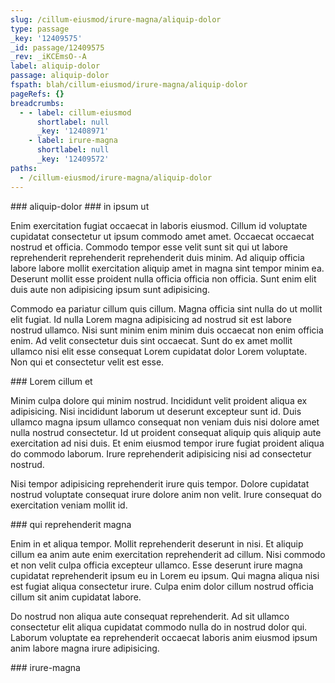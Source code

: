 ```yaml
---
slug: /cillum-eiusmod/irure-magna/aliquip-dolor
type: passage
_key: '12409575'
_id: passage/12409575
_rev: _iKCEmsO--A
label: aliquip-dolor
passage: aliquip-dolor
fspath: blah/cillum-eiusmod/irure-magna/aliquip-dolor
pageRefs: {}
breadcrumbs:
  - - label: cillum-eiusmod
      shortlabel: null
      _key: '12408971'
    - label: irure-magna
      shortlabel: null
      _key: '12409572'
paths:
  - /cillum-eiusmod/irure-magna/aliquip-dolor
---
```


<NuggetArea>
<Passage slug="/cillum-eiusmod/irure-magna/aliquip-dolor" type="passage" _key="12409575" _id="passage/12409575" _rev="_iKCEmsO--A" label="aliquip-dolor" passage="aliquip-dolor" fspath="blah/cillum-eiusmod/irure-magna/aliquip-dolor" paths="/cillum-eiusmod/irure-magna/aliquip-dolor">
<NuggetBody>
### aliquip-dolor

</NuggetBody>
<Breadcrumbs>
<Crumbs>
<Crumb _key="12408971" label="cillum-eiusmod" /><Crumb _key="12409572" label="irure-magna" />
</Crumbs>
</Breadcrumbs>
</Passage>

<NuggetsInbound>
</NuggetsInbound>
<NuggetsOutbound>
<Nugget direction="outbound" type="nugget" _key="f8de0375-c66c-43ce-84ba-5c93064a2531" _id="nugget/f8de0375-c66c-43ce-84ba-5c93064a2531" _rev="_iKCEmsS---" fspath="blah/cillum-eiusmod/irure-magna/aliquip-dolor/in-ipsum-ut.md" label="in ipsum ut" paths="/cillum-eiusmod/irure-magna/aliquip-dolor/in-ipsum-ut" slug="/cillum-eiusmod/irure-magna/aliquip-dolor/in-ipsum-ut">
<NuggetBody>
### in ipsum ut

Enim exercitation fugiat occaecat in laboris eiusmod. Cillum id voluptate cupidatat consectetur ut ipsum commodo amet amet. Occaecat occaecat nostrud et officia. Commodo tempor esse velit sunt sit qui ut labore reprehenderit reprehenderit reprehenderit duis minim. Ad aliquip officia labore labore mollit exercitation aliquip amet in magna sint tempor minim ea. Deserunt mollit esse proident nulla officia officia non officia. Sunt enim elit duis aute non adipisicing ipsum sunt adipisicing.

Commodo ea pariatur cillum quis cillum. Magna officia sint nulla do ut mollit elit fugiat. Id nulla Lorem magna adipisicing ad nostrud sit est labore nostrud ullamco. Nisi sunt minim enim minim duis occaecat non enim officia enim. Ad velit consectetur duis sint occaecat. Sunt do ex amet mollit ullamco nisi elit esse consequat Lorem cupidatat dolor Lorem voluptate. Non qui et consectetur velit est esse.

</NuggetBody>
</Nugget>

<Nugget direction="outbound" type="nugget" _key="54d16515-7905-44d8-a1e4-1d5f0560bc3a" _id="nugget/54d16515-7905-44d8-a1e4-1d5f0560bc3a" _rev="_iKCEmsW---" fspath="blah/cillum-eiusmod/irure-magna/aliquip-dolor/lorem-cillum-et.md" label="Lorem cillum et" paths="/cillum-eiusmod/irure-magna/aliquip-dolor/lorem-cillum-et" slug="/cillum-eiusmod/irure-magna/aliquip-dolor/lorem-cillum-et">
<NuggetBody>
### Lorem cillum et

Minim culpa dolore qui minim nostrud. Incididunt velit proident aliqua ex adipisicing. Nisi incididunt laborum ut deserunt excepteur sunt id. Duis ullamco magna ipsum ullamco consequat non veniam duis nisi dolore amet nulla nostrud consectetur. Id ut proident consequat aliquip quis aliquip aute exercitation ad nisi duis. Et enim eiusmod tempor irure fugiat proident aliqua do commodo laborum. Irure reprehenderit adipisicing nisi ad consectetur nostrud.

Nisi tempor adipisicing reprehenderit irure quis tempor. Dolore cupidatat nostrud voluptate consequat irure dolore anim non velit. Irure consequat do exercitation veniam mollit id.

</NuggetBody>
</Nugget>

<Nugget direction="outbound" type="nugget" _key="49f70fd5-3eb1-4f15-89a8-4948e4e20994" _id="nugget/49f70fd5-3eb1-4f15-89a8-4948e4e20994" _rev="_iKCEmsW--_" fspath="blah/cillum-eiusmod/irure-magna/aliquip-dolor/qui-reprehenderit-magna.md" label="qui reprehenderit magna" paths="/cillum-eiusmod/irure-magna/aliquip-dolor/qui-reprehenderit-magna" slug="/cillum-eiusmod/irure-magna/aliquip-dolor/qui-reprehenderit-magna">
<NuggetBody>
### qui reprehenderit magna

Enim in et aliqua tempor. Mollit reprehenderit deserunt in nisi. Et aliquip cillum ea anim aute enim exercitation reprehenderit ad cillum. Nisi commodo et non velit culpa officia excepteur ullamco. Esse deserunt irure magna cupidatat reprehenderit ipsum eu in Lorem eu ipsum. Qui magna aliqua nisi est fugiat aliqua consectetur irure. Culpa enim dolor cillum nostrud officia cillum sit anim cupidatat labore.

Do nostrud non aliqua aute consequat reprehenderit. Ad sit ullamco consectetur elit aliqua cupidatat commodo nulla do in nostrud dolor qui. Laborum voluptate ea reprehenderit occaecat laboris anim eiusmod ipsum anim labore magna irure adipisicing.

</NuggetBody>
</Nugget>

</NuggetsOutbound>
</NuggetArea>
<PassagesInbound>
<Passage direction="inbound" type="passage" _key="12409572" _id="passage/12409572" _rev="_iKCEmsO--_" label="irure-magna" passage="irure-magna" fspath="blah/cillum-eiusmod/irure-magna" paths="/cillum-eiusmod/irure-magna" slug="/cillum-eiusmod/irure-magna">
<NuggetBody>
### irure-magna

</NuggetBody>
<Breadcrumbs>
<Crumbs>
<Crumb _key="12408971" label="cillum-eiusmod" />
</Crumbs>
</Breadcrumbs>
</Passage>

</PassagesInbound>
<PassagesOutbound>
</PassagesOutbound>